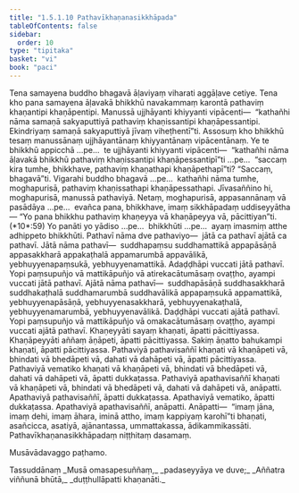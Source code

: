 ```yaml
---
title: "1.5.1.10 Pathavīkhaṇanasikkhāpada"
tableOfContents: false
sidebar:
  order: 10
type: "tipitaka"
basket: "vi"
book: "paci"
---
```



<DynamicBreadcrumb />

<Division number="84" book="paci" e="ch" v="2" p="49">

<Paragraph number="321" book="paci">
Tena samayena buddho bhagavā āḷaviyaṃ viharati aggāḷave cetiye. Tena kho pana samayena āḷavakā bhikkhū navakammaṃ karontā pathaviṃ khaṇantipi khaṇāpentipi. Manussā ujjhāyanti khiyyanti vipācenti—  “kathañhi nāma samaṇā sakyaputtiyā pathaviṃ khaṇissantipi khaṇāpessantipi. Ekindriyaṃ samaṇā sakyaputtiyā jīvaṃ viheṭhentī”ti.
</Paragraph>

<Paragraph number="322" book="paci">
Assosuṃ kho bhikkhū tesaṃ manussānaṃ ujjhāyantānaṃ khiyyantānaṃ vipācentānaṃ. Ye te bhikkhū appicchā …pe…  te ujjhāyanti khiyyanti vipācenti—  “kathañhi nāma āḷavakā bhikkhū pathaviṃ khaṇissantipi khaṇāpessantipī”ti …pe…  “saccaṃ kira tumhe, bhikkhave, pathaviṃ khaṇathapi khaṇāpethapī”ti? “Saccaṃ, bhagavā”ti. Vigarahi buddho bhagavā …pe…  kathañhi nāma tumhe, moghapurisā, pathaviṃ khaṇissathapi khaṇāpessathapi. Jīvasaññino hi, moghapurisā, manussā pathaviyā. Netaṃ, moghapurisā, appasannānaṃ vā pasādāya …pe…  evañca pana, bhikkhave, imaṃ sikkhāpadaṃ uddiseyyātha—
</Paragraph>

</Division>
<Division number="85" book="paci" e="ch" v="2" p="49">

<Paragraph number="323" book="paci">
<Emphasis>“Yo pana bhikkhu pathaviṃ khaṇeyya vā khaṇāpeyya vā, pācittiyan”</Emphasis>ti. (*10*:<Emphasis>59</Emphasis>)
</Paragraph>

</Division>
<Division number="86" book="paci" e="ch" v="2" p="49">

<Paragraph number="324" book="paci">
<Emphasis>Yo panā</Emphasis>ti yo yādiso …pe…  <Emphasis>bhikkhū</Emphasis>ti …pe…  ayaṃ imasmiṃ atthe adhippeto bhikkhūti.
</Paragraph>

<Paragraph number="325" book="paci">
<Emphasis>Pathavī</Emphasis> nāma dve pathaviyo—  jātā ca pathavī ajātā ca pathavī.
</Paragraph>

<Paragraph number="326" book="paci">
<Emphasis>Jātā</Emphasis> nāma pathavī—  suddhapaṃsu suddhamattikā appapāsāṇā appasakkharā appakaṭhalā appamarumbā appavālikā, yebhuyyenapaṃsukā, yebhuyyenamattikā. Adaḍḍhāpi vuccati jātā pathavī. Yopi paṃsupuñjo vā mattikāpuñjo vā atirekacātumāsaṃ ovaṭṭho, ayampi vuccati jātā pathavī.
</Paragraph>

<Paragraph number="327" book="paci">
<Emphasis>Ajātā</Emphasis> nāma pathavī—  suddhapāsāṇā suddhasakkharā suddhakaṭhalā suddhamarumbā suddhavālikā appapaṃsukā appamattikā, yebhuyyenapāsāṇā, yebhuyyenasakkharā, yebhuyyenakaṭhalā, yebhuyyenamarumbā, yebhuyyenavālikā. Daḍḍhāpi vuccati ajātā pathavī. Yopi paṃsupuñjo vā mattikāpuñjo vā omakacātumāsaṃ ovaṭṭho, ayampi vuccati ajātā pathavī.
</Paragraph>

<Paragraph number="328" book="paci">
<Emphasis>Khaṇeyyā</Emphasis>ti sayaṃ khaṇati, āpatti pācittiyassa.
</Paragraph>

<Paragraph number="329" book="paci">
<Emphasis>Khaṇāpeyyā</Emphasis>ti aññaṃ āṇāpeti, āpatti pācittiyassa. Sakiṃ āṇatto bahukampi khaṇati, āpatti pācittiyassa.
</Paragraph>

</Division>
<Division number="87" book="paci" e="ch" v="2" p="50">

<Paragraph number="330" book="paci">
Pathaviyā pathavisaññī khaṇati vā khaṇāpeti vā, bhindati vā bhedāpeti vā, dahati vā dahāpeti vā, āpatti pācittiyassa.
</Paragraph>

<Paragraph number="331" book="paci">
Pathaviyā vematiko khaṇati vā khaṇāpeti vā, bhindati vā bhedāpeti vā, dahati vā dahāpeti vā, āpatti dukkaṭassa.
</Paragraph>

<Paragraph number="332" book="paci">
Pathaviyā apathavisaññī khaṇati vā khaṇāpeti vā, bhindati vā bhedāpeti vā, dahati vā dahāpeti vā, anāpatti.
</Paragraph>

<Paragraph number="333" book="paci">
Apathaviyā pathavisaññī, āpatti dukkaṭassa. Apathaviyā vematiko, āpatti dukkaṭassa. Apathaviyā apathavisaññī, anāpatti.
</Paragraph>

</Division>
<Division number="88" book="paci" e="ch" v="2" p="50">

<Paragraph number="334" book="paci">
Anāpatti—  “imaṃ jāna, imaṃ dehi, imaṃ āhara, iminā attho, imaṃ kappiyaṃ karohī”ti bhaṇati, asañcicca, asatiyā, ajānantassa, ummattakassa, ādikammikassāti.

</Paragraph>
</Division>

<Paragraph number="335" type="center" book="paci">
Pathavīkhaṇanasikkhāpadaṃ niṭṭhitaṃ dasamaṃ.

  
Musāvādavaggo paṭhamo.



</Paragraph>

<Paragraph number="336" type="center" book="paci">
Tassuddānaṃ


</Paragraph>

<Paragraph number="337" type="verses" book="paci">
_Musā omasapesuññaṃ,_  
_padaseyyāya ve duve;_  
_Aññatra viññunā bhūtā,_  
_duṭṭhullāpatti khaṇanāti._
</Paragraph>